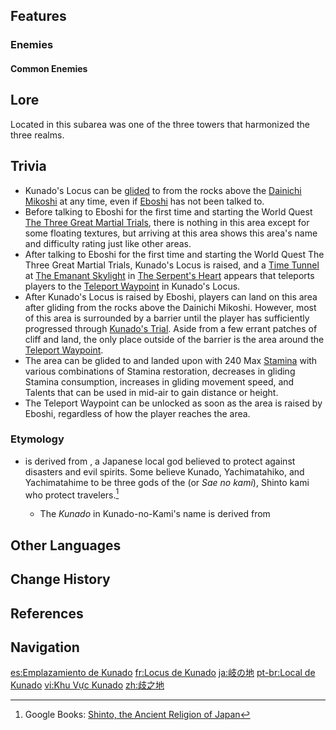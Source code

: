 {{Location Infobox
|image        = Kunado's Locus.png
|type         = Subarea
|map          = Enkanomiya
|region       = Inazuma
|area         = Enkanomiya
}}
{{Location Intro|description=<p>{{If Self|Kunado's Locus|It|Kunado's Locus}} is initially hidden from the map and can be unlocked and shown on the map by starting the [[Erebos' Secret]] questline.</p>}}

==Features==
===Enemies===
====Common Enemies====
{{Enemy List|Geo Specter;Pyro Specter}}

==Lore==
Located in this subarea was one of the three towers that harmonized the three realms.

{{Transclude|Erebos' Secret|Lore}}

==Trivia==
* Kunado's Locus can be [[Gliding|glided]] to from the rocks above the [[Dainichi Mikoshi]] at any time, even if [[Eboshi]] has not been talked to.
* Before talking to Eboshi for the first time and starting the World Quest [[The Three Great Martial Trials]], there is nothing in this area except for some floating textures, but arriving at this area shows this area's name and difficulty rating just like other areas.
* After talking to Eboshi for the first time and starting the World Quest The Three Great Martial Trials, Kunado's Locus is raised, and a [[Time Tunnel]] at [[The Emanant Skylight]] in [[The Serpent's Heart]] appears that teleports players to the [[Teleport Waypoint]] in Kunado's Locus.
* After Kunado's Locus is raised by Eboshi, players can land on this area after gliding from the rocks above the Dainichi Mikoshi. However, most of this area is surrounded by a barrier until the player has sufficiently progressed through [[Kunado's Trial]]. Aside from a few errant patches of cliff and land, the only place outside of the barrier is the area around the [[Teleport Waypoint]].
* The area can be glided to and landed upon with 240 Max [[Stamina]] with various combinations of Stamina restoration, decreases in gliding Stamina consumption, increases in gliding movement speed, and Talents that can be used in mid-air to gain distance or height.
* The Teleport Waypoint can be unlocked as soon as the area is raised by Eboshi, regardless of how the player reaches the area.

===Etymology===
*{{Lang|''Kunado''|ja=岐}} is derived from {{Lang|{{w|Kunado-no-Kami}}|ja=岐の神}}, a Japanese local god believed to protect against disasters and evil spirits. Some believe Kunado, Yachimatahiko, and Yachimatahime to be three gods of the {{w|Dōsojin}} (or ''Sae no kami''), Shinto kami who protect travelers.<ref>Google Books: [https://www.google.com/books/edition/Shinto_The_Ancient_Religion_of_Japan/DNPOCgAAQBAJ?hl=en&gbpv=1&dq=Yachimatahiko-no-Kami&pg=PT137&printsec=frontcover Shinto, the Ancient Religion of Japan]</ref>
**The ''Kunado'' in Kunado-no-Kami's name is derived from {{ja|来な処|rm=kunado|tl=sacred place, place not to be entered|lit=come-not-place.}}

==Other Languages==
{{Other Languages
|en      = Kunado's Locus
|zhs     = 歧之地
|zhs_rm  = Qí zhī Dì
|zht     = 歧之地
|zht_rm  = Qí zhī Dì
|zh_tl   = Kunado's Land
|zh_note = {{zh|歧}} is an alternate form of {{zh|岐}}, which is used in the Japanese name.
|ja      = {{Rubi|岐|くなど}}の{{Rubi|地|ち}}
|ja_rm   = Kunado no Chi<ref>[[Map]], Label: Kunado's Locus (Japanese)</ref>
|ja_tl   = Kunado's Ground
|ko      = 쿠나도의 땅
|ko_rm   = Kunado-ui Ttang
|ko_tl   = Land of Kunado
|es      = Emplazamiento de Kunado
|es_tl   = Kunado's Site
|fr      = Locus de Kunado
|fr_tl   = Kunado's Locus
|ru      = Место Кунадо
|ru_tl   = Kunado's Place
|th      = Kunado's Locus
|vi      = Khu Vực Kunado
|vi_tl   = Kunado Area
|de      = Kunados Locus
|de_tl   = Kunado's Locus
|id      = Kunado's Locus
|pt      = Local de Kunado
|pt_tl   = 
|tr      = Kunado'nun Mahalli
|tr_tl   = Kunado's Locus
|it      = Locus di Kunado
|it_tl   = Kunado's Locus
}}

==Change History==
{{Change History|2.4}}

==References==
{{Reflist}}

==Navigation==
{{Area Navbox|Inazuma}}

[[es:Emplazamiento de Kunado]]
[[fr:Locus de Kunado]]
[[ja:岐の地]]
[[pt-br:Local de Kunado]]
[[vi:Khu Vực Kunado]]
[[zh:歧之地]]